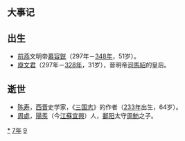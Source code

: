 {{yearTOC|297|西晋'''[[元康_(晋惠帝)|元康]]七年'''}}

== 大事记 ==


== 出生 ==
* [[前燕|前燕]]文明帝[[慕容皝|慕容皝]]（297年－[[348年|348年]]，51岁）。
* [[庾文君|庾文君]]（297年－[[328年|328年]]，31岁），晉明帝[[司馬紹|司馬紹]]的皇后。

== 逝世 ==
{{Wikisource year mention}}
*[[陈寿|陈寿]]，[[西晋|西晋]]史学家，《[[三国志|三国志]]》的作者（[[233年|233年]]出生，64岁）。
*[[周處|周處]]，[[陽羨|陽羨]]（今[[江蘇|江蘇]][[宜興|宜興]]）人，[[鄱阳|鄱阳]]太守[[周魴|周魴]]之子。

[[Category:297年|*]]
[[Category:290年代|7年]]
[[Category:3世纪各年|9]]